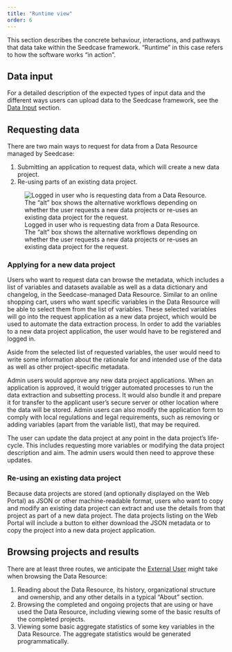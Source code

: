 ```yaml
---
title: "Runtime view"
order: 6
---
```


This section describes the concrete behaviour, interactions, and
pathways that data take within the Seedcase framework. "Runtime" in this
case refers to how the software works "in action".

## Data input

<!-- TODO: Insert link to sprout/runtime-view#data-input -->

For a detailed description of the expected types of input data and the
different ways users can upload data to the Seedcase framework, see the
[Data Input]() section.

## Requesting data

There are two main ways to request for data from a Data Resource managed
by Seedcase:

1.  Submitting an application to request data, which will create a new
    data project.
2.  Re-using parts of an existing data project.

![Logged in user who is requesting data from a Data Resource. <br> The
"alt" box shows the alternative workflows depending on whether the user
requests a new data projects or re-uses an existing data project for the
request.](../images/runtime-data-request.png){#fig-data-request}

### Applying for a new data project

Users who want to request data can browse the metadata, which includes a
list of variables and datasets available as well as a data dictionary
and changelog, in the Seedcase-managed Data Resource. Similar to an
online shopping cart, users who want specific variables in the Data
Resource will be able to select them from the list of variables. These
selected variables will go into the request application as a new data
project, which would be used to automate the data extraction process. In
order to add the variables to a new data project application, the user
would have to be registered and logged in.

Aside from the selected list of requested variables, the user would need
to write some information about the rationale for and intended use of
the data as well as other project-specific metadata.

Admin users would approve any new data project applications. When an
application is approved, it would trigger automated processes to run the
data extraction and subsetting process. It would also bundle it and
prepare it for transfer to the applicant user's secure server or other
location where the data will be stored. Admin users can also modify the
application form to comply with local regulations and legal
requirements, such as removing or adding variables (apart from the
variable list), that may be required.

The user can update the data project at any point in the data project's
life-cycle. This includes requesting more variables or modifying the
data project description and aim. The admin users would then need to
approve these updates.

### Re-using an existing data project

Because data projects are stored (and optionally displayed on the Web
Portal) as JSON or other machine-readable format, users who want to copy
and modify an existing data project can extract and use the details from
that project as part of a new data project. The data projects listing on
the Web Portal will include a button to either download the JSON
metadata or to copy the project into a new data project application.

## Browsing projects and results

There are at least three routes, we anticipate the [External
User](user-requirements.qmd#roles-and-use-cases) might take when
browsing the Data Resource:

1.  Reading about the Data Resource, its history, organizational
    structure and ownership, and any other details in a typical "About"
    section.
2.  Browsing the completed and ongoing projects that are using or have
    used the Data Resource, including viewing some of the basic results
    of the completed projects.
3.  Viewing some basic aggregate statistics of some key variables in the
    Data Resource. The aggregate statistics would be generated
    programmatically.
